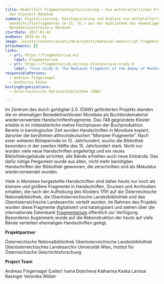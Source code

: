 ```yaml
---
title: Modellfall Fragmentendigitalisierung – Die mittelalterlichen Fragmente
  des Klosters Mondsee
summary: Digitalisierung, Katalogisierung und Analyse von mittelalterlichen
  Handschriftenfragmenten (8-15. Jh.) aus der Bibliothek des ehemaligen
  Benediktinerklosters Mondsee
startDate: 2017-01-01
endDate: 2019-01-01
image: /assets/content/assets/de/projects/medieval-manuscript-fragments-benedictine-abbey-mondsee/fragmentarium_f-ke4l_cod3671_initiale_rekonstruktion.jpg_max-1.jpg
attachments: []
links:
  - url: https://fragmentarium.ms/
    label: Fragmentarium
  - url: https://fragmentarium.ms/case-studies/case-study-8
    label: "Case study 8: The Medieval Fragments of the Abbey of Mondsee"
responsiblePersons:
  - Andreas Fingernagel
  - Katharina Kaska
hostingOrganizations:
  - Österreichische Nationalbibliothek (ÖNB)

---
```

Im Zentrum des durch go!digital-2.0. (ÖAW) geförderten Projekts standen die im ehemaligen Benediktinerkloster Mondsee als Buchbindematerial wiederverwertete Handschriftenfragmente. Das 748 gegründete Kloster erlebte in im mittelalterliche mehre Hochphasen der Buchproduktion. Bereits in karolingischer Zeit wurden Handschriften in Mondsee kopiert, darunter die berühmten althochdeutschen "Monseer Fragmente". Nach einer weiteren Blüteperiode im 12. Jahrhundert, wuchs die Bibliothek besonders in der zweiten Hälfte des 15. Jahrhundert stark. Nicht nur wurden viele neue Handschriften angefertigt und ein neues Bibliotheksgebäude errichtet, alle Bände erhielten auch neue Einbände. Das dafür nötige Pergament wurde aus alten, nicht mehr benötigten Handschriften der Bibliothek gewonnen, die zerschnitten und als Makulatur wiederverwendet wurden.

Viele in Mondsee hergestellte Handschriften sind daher heute nur noch als kleinere und größere Fragmente in Handschriften, Drucken und Archivalien erhalten, die nach der Aufhebung des Klosters 1791 auf die Österreichische Nationalbibliothek, die Oberösterreichische Landesbibliothek und das Oberösterreichische Landesarchiv verteilt wurden. Im Rahmen des Projekts wurden diese Fragmente digitalisiert und katalogisiert und stehen über die internationale Datenbank [Fragmentarium](http://www.fragmentarium.ms) öffentlich zur Verfügung. Besonderes Augenmerk wurde auf die Rekonstruktion der heute auf viele Bände verteilten ehemaligen Handschriften gelegt.

**Projektpartner**

Österreichische Nationalbibliothek
Oberösterreichische Landesbibliothek
Oberösterreichisches Landesarchiv
Universität Wien, Institut für Österreichische Geschichtsforschung

**Project Team**

Andreas Fingernagel (Leiter)
Ivana Dobcheva
Katharina Kaska
Larissa Rasinger
Veronika Wöber
